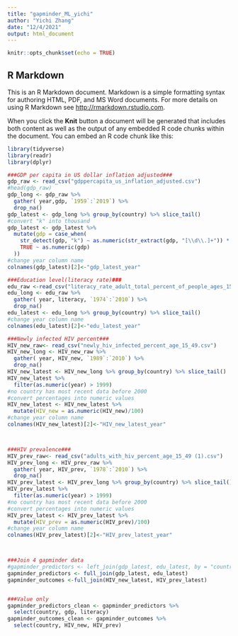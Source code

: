 ```yaml
---
title: "gapminder_ML_yichi"
author: "Yichi Zhang"
date: "12/4/2021"
output: html_document
---
```


```r
knitr::opts_chunk$set(echo = TRUE)
```

## R Markdown

This is an R Markdown document. Markdown is a simple formatting syntax for authoring HTML, PDF, and MS Word documents. For more details on using R Markdown see <http://rmarkdown.rstudio.com>.

When you click the **Knit** button a document will be generated that includes both content as well as the output of any embedded R code chunks within the document. You can embed an R code chunk like this:

```r
library(tidyverse) 
library(readr)
library(dplyr)

###GDP per capita in US dollar inflation adjusted###
gdp_raw <- read_csv("gdppercapita_us_inflation_adjusted.csv")
#head(gdp_raw)
gdp_long <- gdp_raw %>%
  gather( year,gdp, `1959`:`2019`) %>%
  drop_na()
gdp_latest <- gdp_long %>% group_by(country) %>% slice_tail()
#convert "k" into thousand
gdp_latest <- gdp_latest %>%
  mutate(gdp = case_when(
    str_detect(gdp, "k") ~ as.numeric(str_extract(gdp, "[\\d\\.]+")) * 1000,
    TRUE ~ as.numeric(gdp)
  ))
#change year column name
colnames(gdp_latest)[2]<-"gdp_latest_year"

###Education level(literacy rate)###
edu_raw <-read_csv("literacy_rate_adult_total_percent_of_people_ages_15_and_above.csv")
edu_long <- edu_raw %>%
  gather( year, literacy, `1974`:`2010`) %>%
  drop_na()
edu_latest <- edu_long %>% group_by(country) %>% slice_tail()
#change year column name
colnames(edu_latest)[2]<-"edu_latest_year"

###Newly infected HIV percent###
HIV_new_raw<- read_csv("newly_hiv_infected_percent_age_15_49.csv")
HIV_new_long <- HIV_new_raw %>%
  gather( year, HIV_new, `1989`:`2010`) %>%
  drop_na()
HIV_new_latest <- HIV_new_long %>% group_by(country) %>% slice_tail()
HIV_new_latest %>%
  filter(as.numeric(year) > 1999)
#no country has most recent data before 2000
#convert percentages into numeric values
HIV_new_latest <- HIV_new_latest %>%
  mutate(HIV_new = as.numeric(HIV_new)/100)
#change year column name
colnames(HIV_new_latest)[2]<-"HIV_new_latest_year"



###HIV prevalence### 
HIV_prev_raw<- read_csv("adults_with_hiv_percent_age_15_49 (1).csv")
HIV_prev_long <- HIV_prev_raw %>%
  gather( year, HIV_prev, `1978`:`2010`) %>%
  drop_na()
HIV_prev_latest <- HIV_prev_long %>% group_by(country) %>% slice_tail()
HIV_prev_latest %>%
  filter(as.numeric(year) > 1999)
#no country has most recent data before 2000
#convert percentages into numeric values
HIV_prev_latest <- HIV_prev_latest %>%
  mutate(HIV_prev = as.numeric(HIV_prev)/100)
#change year column name
colnames(HIV_prev_latest)[2]<-"HIV_prev_latest_year"



###Join 4 gapminder data
#gapminder_predictors <- left_join(gdp_latest, edu_latest, by = "country") 
gapminder_predictors <- full_join(gdp_latest, edu_latest)
gapminder_outcomes <-full_join(HIV_new_latest, HIV_prev_latest) 


###Value only
gapminder_predictors_clean <- gapminder_predictors %>% 
  select(country, gdp, literacy)
gapminder_outcomes_clean <- gapminder_outcomes %>% 
  select(country, HIV_new, HIV_prev)
```

